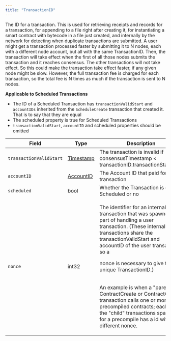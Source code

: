 ---
title: "TransactionID"
---


The ID for a transaction. This is used for retrieving receipts and records for a transaction, for appending to a file right after creating it, for instantiating a smart contract with bytecode in a file just created, and internally by the network for detecting when duplicate transactions are submitted. A user might get a transaction processed faster by submitting it to N nodes, each with a different node account, but all with the same TransactionID. Then, the transaction will take effect when the first of all those nodes submits the transaction and it reaches consensus. The other transactions will not take effect. So this could make the transaction take effect faster, if any given node might be slow. However, the full transaction fee is charged for each transaction, so the total fee is N times as much if the transaction is sent to N nodes.

**Applicable to Scheduled Transactions**

* The ID of a Scheduled Transaction has `transactionValidStart` and `accountIDs` inherited from the `ScheduleCreate` transaction that created it. That is to say that they are equal
* The scheduled property is true for Scheduled Transactions
* `transactionValidStart`, `accountID` and scheduled properties should be omitted

| Field                   | Type                                                                                           | Description                                                                                                                                                                                                                                                                                                                                                                                                                                                                                                   |
| ----------------------- | ---------------------------------------------------------------------------------------------- | ------------------------------------------------------------------------------------------------------------------------------------------------------------------------------------------------------------------------------------------------------------------------------------------------------------------------------------------------------------------------------------------------------------------------------------------------------------------------------------------------------------- |
| `transactionValidStart` | ​[Timestamp](/hedera/sdks-and-apis/hedera-api/miscellaneous/timestamp)​ | The transaction is invalid if consensusTimestamp < transactionID.transactionStartValid                                                                                                                                                                                                                                                                                                                                                                                                                        |
| `accountID`             | ​[AccountID](/hedera/sdks-and-apis/hedera-api/basic-types/accountid)​   | The Account ID that paid for this transaction                                                                                                                                                                                                                                                                                                                                                                                                                                                                 |
| `scheduled`             | bool                                                                                           | Whether the Transaction is of type Scheduled or no                                                                                                                                                                                                                                                                                                                                                                                                                                                            |
| `nonce`                 | int32                                                                                          | <p>The identifier for an internal transaction that was spawned as part of handling a user transaction. (These internal transactions share the transactionValidStart and accountID of the user transaction, so a</p><p>nonce is necessary to give them a unique TransactionID.)</p><p><br/>An example is when a "parent" ContractCreate or ContractCall transaction calls one or more HTS precompiled contracts; each of the "child" transactions spawned for a precompile has a id with a different nonce.</p> |
